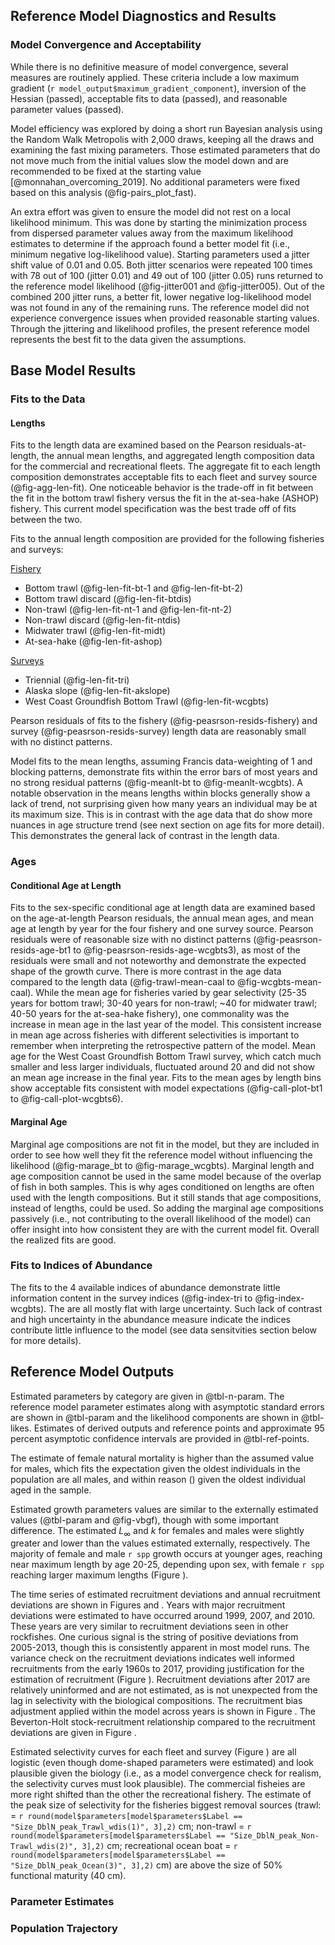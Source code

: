 ## Reference Model Diagnostics and Results


### Model Convergence and Acceptability {#model-convergence}

While there is no definitive measure of model convergence, several measures are routinely applied. These criteria include a low maximum gradient (`r model_output$maximum_gradient_component`), inversion of the Hessian (passed), acceptable fits to data (passed), and reasonable parameter values (passed). 

Model efficiency was explored by doing a short run Bayesian analysis using the Random Walk Metropolis with 2,000 draws, keeping all the draws and examining the fast mixing parameters. Those estimated parameters that do not move much from the initial values slow the model down and are recommended to be fixed at the starting value [@monnahan_overcoming_2019]. No additional parameters were fixed based on this analysis (@fig-pairs_plot_fast).

An extra effort was given to ensure the model did not rest on a local likelihood minimum. This was done by starting the minimization process from dispersed parameter values away from the maximum likelihood estimates to determine if the approach found a better model fit (i.e., minimum negative log-likelihood value). Starting parameters used a jitter shift value of 0.01 and 0.05. Both jitter scenarios were repeated 100 times with 78 out of 100 (jitter 0.01) and 49 out of 100 (jitter 0.05) runs returned to the reference model likelihood (@fig-jitter001 and @fig-jitter005). Out of the combined 200 jitter runs, a better fit, lower negative log-likelihood model was not found in any of the remaining runs. The reference model did not experience convergence issues when provided reasonable starting values. Through the jittering and likelihood profiles, the present reference model represents the best fit to the data given the assumptions. 


## Base Model Results


### Fits to the Data


#### Lengths

Fits to the length data are examined based on the Pearson residuals-at-length, the annual mean lengths, and aggregated length composition data for the commercial and recreational fleets. The aggregate fit to each length composition demonstrates acceptable fits to each fleet and survey source (@fig-agg-len-fit). One noticeable behavior is the trade-off in fit between the fit in the bottom trawl fishery versus the fit in the at-sea-hake (ASHOP) fishery. This current model specification was the best trade off of fits between the two. 

Fits to the annual length composition are provided for the following fisheries and surveys:

<u>Fishery</u>

* Bottom trawl (@fig-len-fit-bt-1 and @fig-len-fit-bt-2)
* Bottom trawl discard (@fig-len-fit-btdis)
* Non-trawl (@fig-len-fit-nt-1 and @fig-len-fit-nt-2)
* Non-trawl discard (@fig-len-fit-ntdis)
* Midwater trawl (@fig-len-fit-midt)
* At-sea-hake (@fig-len-fit-ashop)

<u>Surveys</u>

* Triennial (@fig-len-fit-tri)
* Alaska slope (@fig-len-fit-akslope)
* West Coast Groundfish Bottom Trawl (@fig-len-fit-wcgbts)


Pearson residuals of fits to the fishery (@fig-peasrson-resids-fishery) and survey (@fig-peasrson-resids-survey) length data are reasonably small with no distinct patterns. 

Model fits to the mean lengths, assuming Francis data-weighting of 1 and blocking patterns, demonstrate fits within the error bars of most years and no strong residual patterns (@fig-meanlt-bt to @fig-meanlt-wcgbts). A notable observation in the means lengths within blocks generally show a lack of trend, not surprising given how many years an individual may be at its maximum size. This is in contrast with the age data that do show more nuances in age structure trend (see next section on age fits for more detail). This demonstrates the general lack of contrast in the length data.


### Ages

#### Conditional Age at Length

Fits to the sex-specific conditional age at length data are examined based on the age-at-length Pearson residuals, the annual mean ages, and mean age at length by year for the four fishery and one survey source. Pearson residuals were of reasonable size with no distinct patterns (@fig-peasrson-resids-age-bt1 to @fig-peasrson-resids-age-wcgbts3), as most of the residuals were small and not noteworthy and demonstrate the expected shape of the growth curve. There is more contrast in the age data compared to the length data (@fig-trawl-mean-caal to @fig-wcgbts-mean-caal). While the mean age for fisheries varied by gear selectivity (25-35 years for bottom trawl; 30-40 years for non-trawl; ~40 for midwater trawl; 40-50 years for the at-sea-hake fishery), one commonality was the increase in mean age in the last year of the model. This consistent increase in mean age across fisheries with different selectivities is important to remember when interpreting the retrospective pattern of the model. Mean age for the West Coast Groundfish Bottom Trawl survey, which catch much smaller and less larger individuals, fluctuated around 20 and did not show an mean age increase in the final year. Fits to the mean ages by length bins show acceptable fits consistent with model expectations (@fig-call-plot-bt1 to @fig-call-plot-wcgbts6).

#### Marginal Age

Marginal age compositions are not fit in the model, but they are included in order to see how well they fit the reference model without influencing the likelihood (@fig-marage_bt to @fig-marage_wcgbts). Marginal length and age composition cannot be used in the same model because of the overlap of fish in both samples. This is why ages conditioned on lengths are often used with the length compositions. But it still stands that age compositions, instead of lengths, could be used. So adding the marginal age compositions passively (i.e., not contributing to the overall likelihood of the model) can offer insight into how consistent they are with the current model fit. Overall the realized fits are good.  

### Fits to Indices of Abundance

The fits to the 4 available indices of abundance demonstrate little information content in the survey indices (@fig-index-tri to @fig-index-wcgbts). The are all mostly flat with large uncertainty. Such lack of contrast and high uncertainty in the abundance measure indicate the indices contribute little influence to the model (see data sensitvities section below for more details).


## Reference Model Outputs 

 Estimated parameters by category are given in @tbl-n-param. The reference model parameter estimates along with asymptotic standard errors are shown in @tbl-param and the likelihood components are shown in @tbl-likes. Estimates of derived outputs and reference points and approximate 95 percent asymptotic confidence intervals are provided in @tbl-ref-points. 

The estimate of female natural mortality is higher than the assumed value for males, which fits the expectation given the oldest individuals in the population are all males, and within reason () given the oldest individual aged in the sample. 

Estimated growth parameters values are similar to the externally estimated values (@tbl-param and @fig-vbgf), though with some important difference. The estimated $L_{\infty}$ and $k$ for females and males were slightly greater and lower than the values estimated externally, respectively.  The majority of female and male `r spp` growth occurs at younger ages, reaching near maximum length by age 20-25, depending upon sex, with female `r spp` reaching larger maximum lengths (Figure \ref{fig:len-age-ss}).

The time series of estimated recruitment deviations and annual recruitment deviations are shown in Figures \ref{fig:recruits} and \ref{fig:rec-devs}. Years with major recruitment deviations were estimated to have occurred  around 1999, 2007, and 2010. These years are very similar to recruitment deviations seen in other rockfishes. One curious signal is the string of positive deviations from 2005-2013, though this is consistently apparent in most model runs. The variance check on the recruitment deviations indicates well informed recruitments from the early 1960s to 2017, providing justification for the estimation of recruitment (Figure \ref{fig:varcheck}). Recruitment deviations after 2017 are relatively uninformed and are not estimated, as is not unexpected from the lag in selectivity with the biological compositions. The recruitment bias adjustment applied within the model across years is shown in Figure \ref{fig:bias-adj}. The Beverton-Holt stock-recruitment relationship compared to the recruitment deviations are given in Figure \ref{fig:bh-curve}.

Estimated selectivity curves for each fleet and survey (Figure \ref{fig:fleet_selectivity}) are all logistic (even though dome-shaped parameters were estimated) and look plausible given the biology (i.e., as a model convergence check for realism, the selectivity curves must look plausible). The commercial fisheies are more right shifted than the other the recreational fishery. The estimate of the peak size of selectivity for the fisheries biggest removal sources (trawl: = `r round(model$parameters[model$parameters$Label == "Size_DblN_peak_Trawl_wdis(1)", 3],2)` cm; non-trawl = `r round(model$parameters[model$parameters$Label == "Size_DblN_peak_Non-Trawl_wdis(2)", 3],2)` cm; recreational ocean boat = `r round(model$parameters[model$parameters$Label == "Size_DblN_peak_Ocean(3)", 3],2)` cm) are above the size of 50% functional maturity (40 cm). 


### Parameter Estimates


### Population Trajectory

